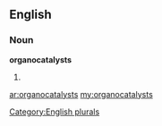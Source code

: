 ==English==

===Noun===
'''organocatalysts'''

# {{plural of|[[organocatalyst]]}}

[[Category:English plurals]]

[[ar:organocatalysts]]
[[my:organocatalysts]]